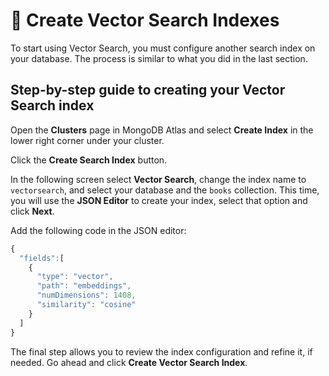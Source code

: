 
# 👐 Create Vector Search Indexes

To start using Vector Search, you must configure another search index on your database. The process is similar to what you did in the last section.

## Step-by-step guide to creating your Vector Search index

Open the **Clusters** page in MongoDB Atlas and select **Create Index** in the lower right corner under your cluster.

<Screenshot src="img/screenshots/7-vector-search/6-create-index/1-create-index.png" alt="The 'Clusters' page with the 'Create Index' link highlighted" url="https://cloud.mongodb.com" />

Click the **Create Search Index** button.

<Screenshot src="img/screenshots/7-vector-search/6-create-index/2-create-search-index.png" alt="The 'Create Index' page with the 'Create Search Index' button highlighted" url="https://cloud.mongodb.com" />

In the following screen select **Vector Search**, change the index name to `vectorsearch`, and select your database and the `books` collection.
This time, you will use the **JSON Editor** to create your index, select that option and click **Next**.

<Screenshot src="img/screenshots/7-vector-search/6-create-index/3-json-editor.png" alt="The 'Create Index' page with the 'JSON Editor' tab highlighted" url="https://cloud.mongodb.com" />

Add the following code in the JSON editor:

```js
{
  "fields":[
    {
      "type": "vector",
      "path": "embeddings",
      "numDimensions": 1408,
      "similarity": "cosine"
    }
  ]
}
```

The final step allows you to review the index configuration and refine it, if needed. Go ahead and click **Create Vector Search Index**.

